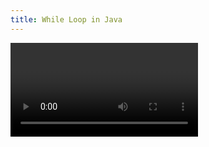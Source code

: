 ```yaml
---
title: While Loop in Java
---
```


<Video id="mzt5tmV7wxI" />

<Steps>
  <Step>
    ## Why While Loop?

    * When we want to repeat a task **multiple times** until a condition is true.
    * Syntax:

    ```java
    while (condition) {
        // statements
    }
    ```

    * Loop continues until the condition becomes **false**.
  </Step>

  <Step>
    ## Example 1 – Infinite Loop

    ```java
    public class Demo {
        public static void main(String[] args) {
            while (true) {
                System.out.println("Hi");
            }
        }
    }
    ```

    👉 Prints `Hi` continuously **until memory runs out**.
  </Step>

  <Step>
    ## Example 2 – Loop with Counter

    ```java
    int i = 1;
    while (i <= 4) {
        System.out.println("Hi " + i);
        i++;
    }
    System.out.println("Bye " + i);
    ```

    👉 Output:

    ```
    Hi 1
    Hi 2
    Hi 3
    Hi 4
    Bye 5
    ```
  </Step>

  <Step>
    ## Example 3 – Nested While Loop

    ```java
    int i = 1;
    while (i <= 4) {
        System.out.println("Hi " + i);

        int j = 1;
        while (j <= 3) {
            System.out.println("Hello " + j);
            j++;
        }

        i++;
    }
    ```

    👉 Output:

    ```
    Hi 1
    Hello 1
    Hello 2
    Hello 3
    Hi 2
    Hello 1
    Hello 2
    Hello 3
    Hi 3
    Hello 1
    Hello 2
    Hello 3
    Hi 4
    Hello 1
    Hello 2
    Hello 3
    ```
  </Step>

  <Step>
    ## Key Notes

    * **Initialization** must be done before loop (e.g., `int i = 1`).
    * **Condition** checked before each iteration.
    * **Update** (e.g., `i++`) ensures loop moves toward termination.
    * Can be **nested** (loop inside loop).
    * Without proper condition/update → may lead to **infinite loop**.
  </Step>
</Steps>
